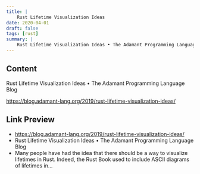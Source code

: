```yaml
---
title: |
    Rust Lifetime Visualization Ideas
date: 2020-04-01
draft: false
tags: [rust]
summary: |
    Rust Lifetime Visualization Ideas • The Adamant Programming Language Blog
---
```


## Content

Rust Lifetime Visualization Ideas • The Adamant Programming Language Blog

https://blog.adamant-lang.org/2019/rust-lifetime-visualization-ideas/

## Link Preview

- https://blog.adamant-lang.org/2019/rust-lifetime-visualization-ideas/
- Rust Lifetime Visualization Ideas • The Adamant Programming Language Blog
- Many people have had the idea that there should be a way to visualize lifetimes in Rust. Indeed, the Rust Book used to include ASCII diagrams of lifetimes in...

